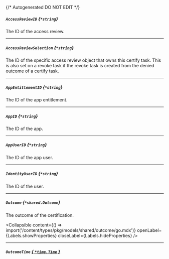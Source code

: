 {/* Autogenerated DO NOT EDIT  */}

##### `AccessReviewID` *{`*string`}*
The ID of the access review.

---
##### `AccessReviewSelection` *{`*string`}*
The ID of the specific access review object that owns this certify task. This is also set on a revoke task if the revoke task is created from the denied outcome of a certify task.

---
##### `AppEntitlementID` *{`*string`}*
The ID of the app entitlement.

---
##### `AppID` *{`*string`}*
The ID of the app.

---
##### `AppUserID` *{`*string`}*
The ID of the app user.

---
##### `IdentityUserID` *{`*string`}*
The ID of the user.

---
##### `Outcome` *{`*shared.Outcome`}*
The outcome of the certification.

<Collapsible content={() => import('/content/types/pkg/models/shared/outcome/go.mdx')} openLabel={Labels.showProperties} closeLabel={Labels.hideProperties} />


---
##### `OutcomeTime` [*{ `*time.Time` }*](https://pkg.go.dev/time#Time)


